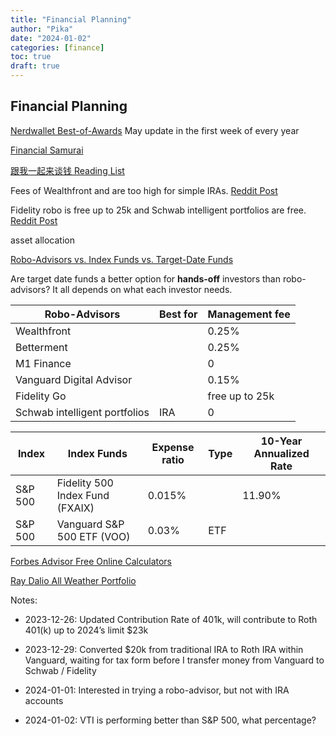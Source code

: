 ```yaml
---
title: "Financial Planning"
author: "Pika"
date: "2024-01-02"
categories: [finance]
toc: true
draft: true
---
```


## Financial Planning
[Nerdwallet Best-of-Awards](https://www.nerdwallet.com/l/awards) May update in the first week of every year

[Financial Samurai](https://www.financialsamurai.com/)

[跟我一起来谈钱 Reading List](https://www.amazon.com/shop/influencer-56ee3e30/list/FDLY23ETJOQ1?tag=onamzchattymo-20&ref_=aip_sf_list_spv_ofs_mixed_d)

Fees of Wealthfront and  are too high for simple IRAs.
[Reddit Post](https://www.reddit.com/r/wealthfront/comments/12i32re/fees_are_too_high_for_simple_iras/)

Fidelity robo is free up to 25k and Schwab intelligent portfolios are free.
[Reddit Post](https://www.reddit.com/r/wealthfront/comments/12y40ix/wealthfront_vs_betterment/)

asset allocation

[Robo-Advisors vs. Index Funds vs. Target-Date Funds](https://www.nerdwallet.com/article/investing/target-date-fund-vs-robo-advisor)

Are target date funds a better option for **hands-off** investors than robo-advisors? It all depends on what each investor needs.


|Robo-Advisors|Best for|Management fee|
|------|-----|-----|
|Wealthfront||0.25%|
|Betterment||0.25%|
|M1 Finance||0|
|Vanguard Digital Advisor||0.15%|
|Fidelity Go||free up to 25k|
|Schwab intelligent portfolios|IRA|0|

|Index|Index Funds|Expense ratio|Type|10-Year Annualized Rate|
|------|-----|-----|-----|-----|
|S&P 500|Fidelity 500 Index Fund (FXAIX)|0.015%||11.90%|
|S&P 500|Vanguard S&P 500 ETF (VOO)|0.03%|ETF||

[Forbes Advisor Free Online Calculators](https://www.forbes.com/advisor/calculators/)

[Ray Dalio All Weather Portfolio](https://portfolioslab.com/portfolio/ray-dalio-all-weather)

Notes:

- 2023-12-26: Updated Contribution Rate of 401k, will contribute to Roth 401(k) up to 2024's limit $23k

- 2023-12-29: Converted $20k from traditional IRA to Roth IRA within Vanguard, waiting for tax form before I transfer money from Vanguard to Schwab / Fidelity

- 2024-01-01: Interested in trying a robo-advisor, but not with IRA accounts

- 2024-01-02: VTI is performing better than S&P 500, what percentage?
